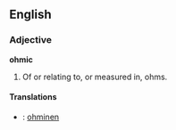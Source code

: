 ==English==

===Adjective===

'''ohmic'''

#Of or relating to, or measured in, ohms.

====Translations====
*{{fi}}: [[ohminen]]